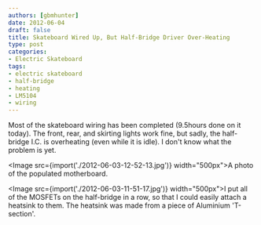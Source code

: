 ```yaml
---
authors: [gbmhunter]
date: 2012-06-04
draft: false
title: Skateboard Wired Up, But Half-Bridge Driver Over-Heating
type: post
categories:
- Electric Skateboard
tags:
- electric skateboard
- half-bridge
- heating
- LM5104
- wiring
---
```



Most of the skateboard wiring has been completed (9.5hours done on it today). The front, rear, and skirting lights work fine, but sadly, the half-bridge I.C. is overheating (even while it is idle). I don't know what the problem is yet.

<Image src={import('./2012-06-03-12-52-13.jpg')} width="500px">A photo of the populated motherboard.</Image>

<Image src={import('./2012-06-03-11-51-17.jpg')} width="500px">I put all of the MOSFETs on the half-bridge in a row, so that I could easily attach a heatsink to them. The heatsink was made from a piece of Aluminium 'T-section'.</Image>
